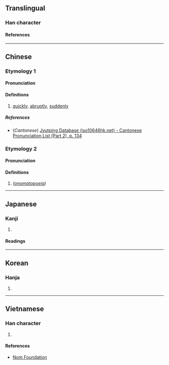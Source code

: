 {{character info}}
==Translingual==

===Han character===
{{Han char|rn=76|rad=欠|as=08|sn=12|four=97882|canj=FFNO|ids=⿰炎欠}}

====References====
{{Han ref|kx=0568.160|dkj=16099|dj=0957.020|hdz=32144.040|uh=6B3B}}

----

==Chinese==
{{zh-forms|alt=歘}}

===Etymology 1===

====Pronunciation====
{{zh-pron
|m=xū
|c=fat1<!--,caat3-->
|mc=y
|oc=y
|ma=
|cat=a
}}{{attention|zh|caat3?}}

====Definitions====
{{zh-hanzi}}

# [[quickly]], [[abruptly]], [[suddenly]]

=====References=====
* (''Cantonese'') [http://www.iso10646hk.net/jp/document/download.jsp Jyutping Database (iso10646hk.net) - Cantonese Pronunciation List (Part 2), p. 134]

===Etymology 2===

====Pronunciation====
{{zh-pron
|m=chuā
|cat=
}}

====Definitions====
{{zh-hanzi}}

# ''([[onomatopoeia]])''

----

==Japanese==

===Kanji===
{{ja-kanji|grade=|rs=欠08}}

# {{rfdef|ja|sort=欠08}}

====Readings====
{{ja-readings
|on=くつ, くち
}}

----

==Korean==

===Hanja===
{{ko-hanja|훌}}

# {{rfdef|ko|sort=欠08}}

----

==Vietnamese==

===Han character===
{{vi-readings|rs=欠08|reading=hư}}

# {{rfdef|vi|sort=欠08}}

====References====
* [http://nomfoundation.org/common/nom_details.php?codepoint=6b3b Nom Foundation]